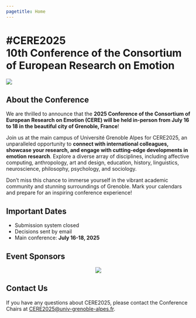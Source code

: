 ```yaml
---
pagetitle: Home
---
```


# [#CERE2025<br>10th Conference of the Consortium of European Research on Emotion]{.column-screen style="text-align: center;"}

![](images/grenobleCERE2025.png){.column-screen-inset fig-align="center"}

## About the Conference

We are thrilled to announce that the **2025 Conference of the Consortium of European Research on Emotion (CERE) will be held in-person from July 16 to 18 in the beautiful city of Grenoble, France**!

Join us at the main campus of Université Grenoble Alpes for CERE2025, an unparalleled opportunity to **connect with international colleagues, showcase your research, and engage with cutting-edge developments in emotion research**. Explore a diverse array of disciplines, including affective computing, anthropology, art and design, education, history, linguistics, neuroscience, philosophy, psychology, and sociology.

Don't miss this chance to immerse yourself in the vibrant academic community and stunning surroundings of Grenoble. Mark your calendars and prepare for an inspiring conference experience!

## Important Dates

- Submission system closed
- Decisions sent by email
- Main conference: **July 16-18, 2025**

## Event Sponsors

<center>
![](images/logo_1.png)
</center>

## Contact Us

If you have any questions about CERE2025, please contact the Conference Chairs at [CERE2025@univ-grenoble-alpes.fr](mailto:cere2025@univ-grenoble-alpes.fr).